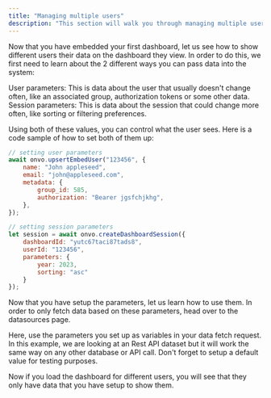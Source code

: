 ```yaml
---
title: "Managing multiple users"
description: "This section will walk you through managing multiple users for a single dashboard once embedded in your product"
---
```


Now that you have embedded your first dashboard, let us see how to show different users their data on the dashboard they view. In order to do this, we first need to learn about the 2 different ways you can pass data into the system:

User parameters: This is data about the user that usually doesn't change often, like an associated group, authorization tokens or some other data.
Session parameters: This is data about the session that could change more often, like sorting or filtering preferences.

Using both of these values, you can control what the user sees. Here is a code sample of how to set both of them up:

```JavaScript
// setting user parameters
await onvo.upsertEmbedUser("123456", {
    name: "John appleseed",
    email: "john@appleseed.com",
    metadata: {
        group_id: 585,
        authorization: "Bearer jgsfchjkhg",
    },
});

// setting session parameters
let session = await onvo.createDashboardSession({
    dashboardId: "yutc67taci87tads8",
    userId: "123456",
    parameters: {
        year: 2023,
        sorting: "asc"
    }
});

```

Now that you have setup the parameters, let us learn how to use them. In order to only fetch data based on these parameters, head over to the datasources page.

Here, use the parameters you set up as variables in your data fetch request. In this example, we are looking at an Rest API dataset but it will work the same way on any other database or API call. Don't forget to setup a default value for testing purposes.

Now if you load the dashboard for different users, you will see that they only have data that you have setup to show them.
